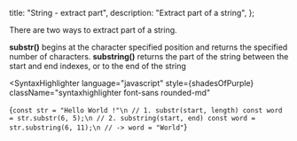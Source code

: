 
  title: "String - extract part",
  description: "Extract part of a string",
};


There are two ways to extract part of a string.

**substr()** begins at the character specified position and returns the specified number of characters.
**substring()** returns the part of the string between the start and end indexes, or to the end of the string

<SyntaxHighlighter
  language="javascript"
  style={shadesOfPurple}
  className="syntaxhighlighter font-sans rounded-md"
>
  {`const str = "Hello World !"\n
// 1. substr(start, length)
const word = str.substr(6, 5);\n
// 2. substring(start, end)
const word = str.substring(6, 11);\n
// -> word = "World"`}
</SyntaxHighlighter>
